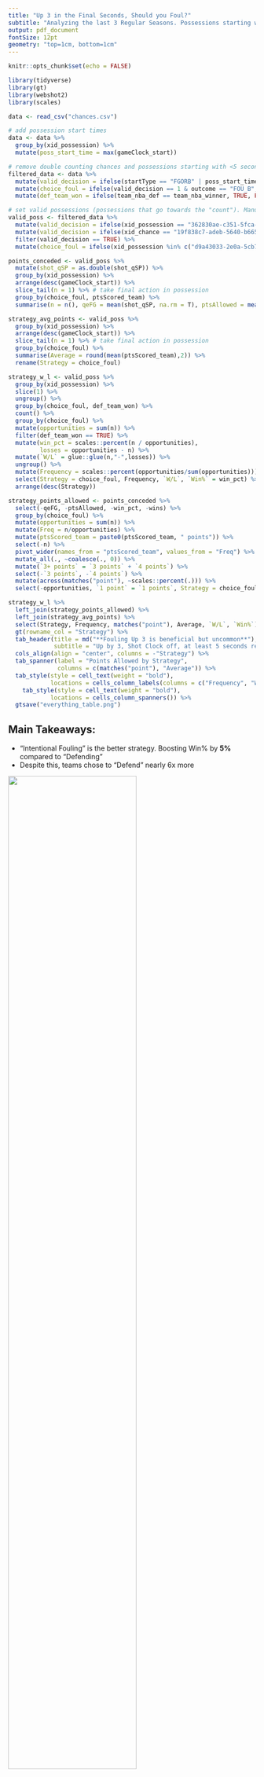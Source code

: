 ---
title: "Up 3 in the Final Seconds, Should you Foul?"
subtitle: "Analyzing the last 3 Regular Seasons. Possessions starting with 5+ seconds on the Game Clock. Shot Clock off"
output: pdf_document
fontSize: 12pt
geometry: "top=1cm, bottom=1cm"
---

```{r setup, include=FALSE}
knitr::opts_chunk$set(echo = FALSE)
```

```{r message=FALSE, warning=FALSE, results='hide'}
library(tidyverse)
library(gt)
library(webshot2)
library(scales)

data <- read_csv("chances.csv")

# add possession start times
data <- data %>% 
  group_by(xid_possession) %>% 
  mutate(poss_start_time = max(gameClock_start)) 

# remove double counting chances and possessions starting with <5 seconds. Also set fouling in the bonus (non-shooting) as the choice to foul (for now). Make variable for if the defense won
filtered_data <- data %>% 
  mutate(valid_decision = ifelse(startType == "FGORB" | poss_start_time < 5 | outcome == "FOU_N" | outcome == "TMO" | outcome == "Out of Bounds" | outcome == "VIO", FALSE, TRUE)) %>% 
  mutate(choice_foul = ifelse(valid_decision == 1 & outcome == "FOU_B", "Foul", "Defend")) %>% 
  mutate(def_team_won = ifelse(team_nba_def == team_nba_winner, TRUE, FALSE))

# set valid possessions (possessions that go towards the "count"). Manually adjust some chances that don't fit upon video review
valid_poss <- filtered_data %>% 
  mutate(valid_decision = ifelse(xid_possession == "362830ae-c351-5fca-a90e-4cca79f2a62e", FALSE, valid_decision)) %>% 
  mutate(valid_decision = ifelse(xid_chance == "19f838c7-adeb-5640-b665-b27c991831c7", FALSE, valid_decision)) %>% 
  filter(valid_decision == TRUE) %>% 
  mutate(choice_foul = ifelse(xid_possession %in% c("d9a43033-2e0a-5cb7-acd8-39aa9b7e3199", "209b406c-6c7d-5307-a74a-941349be17ec", "fadcb1e8-9afc-566f-8315-47b204abbb86", "8b4dec8f-ede7-5bc3-b446-415af9d1bd54"), "Foul", choice_foul))

points_conceded <- valid_poss %>% 
  mutate(shot_qSP = as.double(shot_qSP)) %>% 
  group_by(xid_possession) %>% 
  arrange(desc(gameClock_start)) %>% 
  slice_tail(n = 1) %>% # take final action in possession
  group_by(choice_foul, ptsScored_team) %>% 
  summarise(n = n(), qeFG = mean(shot_qSP, na.rm = T), ptsAllowed = mean(ptsScored_team), wins = sum(def_team_won), win_pct = wins/n)

strategy_avg_points <- valid_poss %>% 
  group_by(xid_possession) %>% 
  arrange(desc(gameClock_start)) %>% 
  slice_tail(n = 1) %>% # take final action in possession
  group_by(choice_foul) %>% 
  summarise(Average = round(mean(ptsScored_team),2)) %>% 
  rename(Strategy = choice_foul)

strategy_w_l <- valid_poss %>% 
  group_by(xid_possession) %>% 
  slice(1) %>% 
  ungroup() %>% 
  group_by(choice_foul, def_team_won) %>% 
  count() %>% 
  group_by(choice_foul) %>% 
  mutate(opportunities = sum(n)) %>% 
  filter(def_team_won == TRUE) %>% 
  mutate(win_pct = scales::percent(n / opportunities),
         losses = opportunities - n) %>% 
  mutate(`W/L` = glue::glue(n,"-",losses)) %>% 
  ungroup() %>% 
  mutate(Frequency = scales::percent(opportunities/sum(opportunities))) %>% 
  select(Strategy = choice_foul, Frequency, `W/L`, `Win%` = win_pct) %>% 
  arrange(desc(Strategy))

strategy_points_allowed <- points_conceded %>% 
  select(-qeFG, -ptsAllowed, -win_pct, -wins) %>% 
  group_by(choice_foul) %>% 
  mutate(opportunities = sum(n)) %>% 
  mutate(Freq = n/opportunities) %>% 
  mutate(ptsScored_team = paste0(ptsScored_team, " points")) %>% 
  select(-n) %>% 
  pivot_wider(names_from = "ptsScored_team", values_from = "Freq") %>% 
  mutate_all(., ~coalesce(., 0)) %>% 
  mutate(`3+ points` = `3 points` + `4 points`) %>% 
  select(-`3 points`, -`4 points`) %>% 
  mutate(across(matches("point"), ~scales::percent(.))) %>% 
  select(-opportunities, `1 point` = `1 points`, Strategy = choice_foul)

strategy_w_l %>% 
  left_join(strategy_points_allowed) %>% 
  left_join(strategy_avg_points) %>% 
  select(Strategy, Frequency, matches("point"), Average, `W/L`, `Win%`) %>% 
  gt(rowname_col = "Strategy") %>% 
  tab_header(title = md("**Fouling Up 3 is beneficial but uncommon**"),
             subtitle = "Up by 3, Shot Clock off, at least 5 seconds remaining") %>% 
  cols_align(align = "center", columns = -"Strategy") %>% 
  tab_spanner(label = "Points Allowed by Strategy",
              columns = c(matches("point"), "Average")) %>% 
  tab_style(style = cell_text(weight = "bold"),
            locations = cells_column_labels(columns = c("Frequency", "W/L", "Win%"))) %>%
    tab_style(style = cell_text(weight = "bold"),
            locations = cells_column_spanners()) %>%
  gtsave("everything_table.png")
```
## Main Takeaways:
* "Intentional Fouling" is the better strategy. Boosting Win% by **5%** compared to "Defending"
* Despite this, teams chose to "Defend" nearly 6x more

![](everything_table.png){width=72%}

## "Fouling" allows more points on average. How can it be the best strategy?
* The "Defending" strategy is 8x more likely to lose the lead (allowing 3+ points)
* Allowing 3+ points is nearly 3x worse than giving up 2 points (Lose 35% of the time vs. 13%)

```{r}
plot <- points_conceded %>% 
  ungroup() %>% 
  mutate(ptsScored_team = ifelse(ptsScored_team >=3, "3+", as.character(ptsScored_team))) %>% 
  group_by(ptsScored_team) %>% 
  summarise(n = sum(n), wins = sum(wins)) %>% 
  mutate(win_pct = wins/n) %>% 
  mutate(lose_pct = 1 - win_pct) %>% 
  mutate(fill = ifelse(ptsScored_team == "3+", "#00471B", "#EEE1C6")) %>% 
  ggplot(aes(x = ptsScored_team, y = lose_pct, fill = fill)) + #color related to Y
  geom_bar(stat = "identity") +
  scale_fill_identity(guide = "legend") +
  geom_text(aes(label = scales::percent(lose_pct, 1)), vjust = -0.5) +
  scale_y_continuous(labels = percent, expand = c(0,0), limits = c(0, 0.37)) +
  labs(x = "Points Allowed in Defensive Possession (Up 3, shot clock off)",
       y = "% of Games LOST",
       #subtitle = "Teams LOSE 35% of the time when they allow 3+ points",
       title = "Points aren't created equal in the final seconds") +
  theme_classic() +
  theme(legend.position = "none",
        plot.title = element_text(face = "bold", hjust = 0.5, size = 10),
        plot.subtitle = element_text(face = "italic", hjust = 0.5, size = 9),
        axis.title = element_text(size = 9),
        axis.text.y = element_text(face = "bold"),
        panel.background = element_blank(),
        axis.ticks.y = element_blank(),
        axis.text.y.left = element_blank()) 
ggsave(plot = plot, file = "points_allowed_lose_pct.png", width = 4, height = 3.6)
```

![](points_allowed_lose_pct.png)


# FAQs

### What is included in the analysis?
We take all possessions in the last 3 Regular Seasons starting with at least 5 seconds remaining where the defense is up 3 with the shot clock off in the 4th Quarter or Overtime. Each possession can only count toward one *opportunity* to avoid double-counting. Each opportunity is deemed either "Fouling" or "Defending." 

### Why are possessions starting with less than 5 seconds excluded?
These possessions are excluded because a defense may not have enough time to implement their intentional foul strategy. Risk of a three-point shooting foul is at its peak in these moments, the worst possible outcome, so it is unwise to foul in these scenarios. 5 seconds is the threshold where shooting fouls become as common as "bonus" fouls.

### What is deemed an intentional foul?
Any possession that results in Bonus free throws. Shooting fouls that were deemed to be "intentional fouling gone wrong" by video review are also included. For example, a defender may take a hack at the offensive player's arm, but the savvy shooter is loading up and earns the continuation foul.

### How often does intentional fouling "fail" and lead to 3 free throws (or a 4 point play)?
This has happened in only 4 out of the 43 intentional foul attempts (9% risk). 

### Intentional Fouling has led to losses only 3 times. What happened?
* Luka successfully retrieves his own missed free throw in the "I need a recovery beer" game
* Lillard clutches 4 Free Throws while the Pelicans turn the ball over
* Wizards foul too late, give up 4 point play to Kennard

### Which teams prefer each strategy?
The Mavericks and Suns were the only teams to intentionally foul at least half of the time. 15 teams never chose to intentionally foul in the last 3 seasons including us (the Bucks) who "defended" all 9 opportunities.

### How can this project be improved?
Several data points could improve this project. The most important is probably an "overtime" variable. I would argue that a strategy that wins in regulation is better than one that wins in overtime. For example, maybe teams who "Defend" have won in overtime 70% of the time. This would mean they are probably getting lucky in their results and we would expect the strategy to be worse than it appears to be. The given data led me to take an "outcome based" approach instead of going the "expected" route. Having players' free throw percentages and pregame win probabilities would also help in taking an "expected" approach that would do a better job at estimating the true merit of each strategy, albeit losing interpretability. 